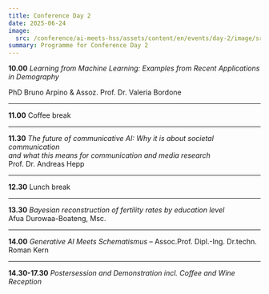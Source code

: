 ```yaml
---
title: Conference Day 2
date: 2025-06-24
image:
  src: /conference/ai-meets-hss/assets/content/en/events/day-2/image/src.jpg
summary: Programme for Conference Day 2
---
```

**10.00** *Learning from Machine Learning: Examples from Recent Applications in Demography*

&#x20;         PhD Bruno Arpino & Assoz. Prof. Dr. Valeria Bordone

---

**11.00** Coffee break

---

**11.30**  *The future of communicative AI: Why it is about societal communication* \
&#x20;          *and what this means for communication and media research*\
&#x20;          Prof. Dr. Andreas Hepp

---

**12.30** Lunch break

---

**13.30** *Bayesian reconstruction of fertility rates by education level*\
&#x20;         Afua Durowaa-Boateng, Msc.&#x20;

---

**14.00** *Generative AI Meets Schematismus* – Assoc.Prof. Dipl.-Ing. Dr.techn. Roman Kern

---

**14.30-17.30** *Postersession and Demonstration incl. Coffee and Wine Reception*
